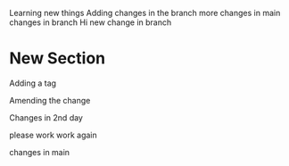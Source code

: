 Learning new things Adding changes in the branch more changes in main changes in branch Hi new change in branch

# New Section
Adding a tag

Amending the change

Changes in 2nd day

please work
work again


changes in main